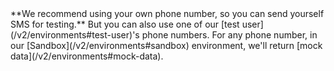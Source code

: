 
<Admonition type="tip">
    **We recommend using your own phone number, so you can send yourself SMS for testing.** But you can also use one of our [test user](/v2/environments#test-user)'s phone numbers. For any phone number, in our [Sandbox](/v2/environments#sandbox) environment, we'll return [mock data](/v2/environments#mock-data).
</Admonition>